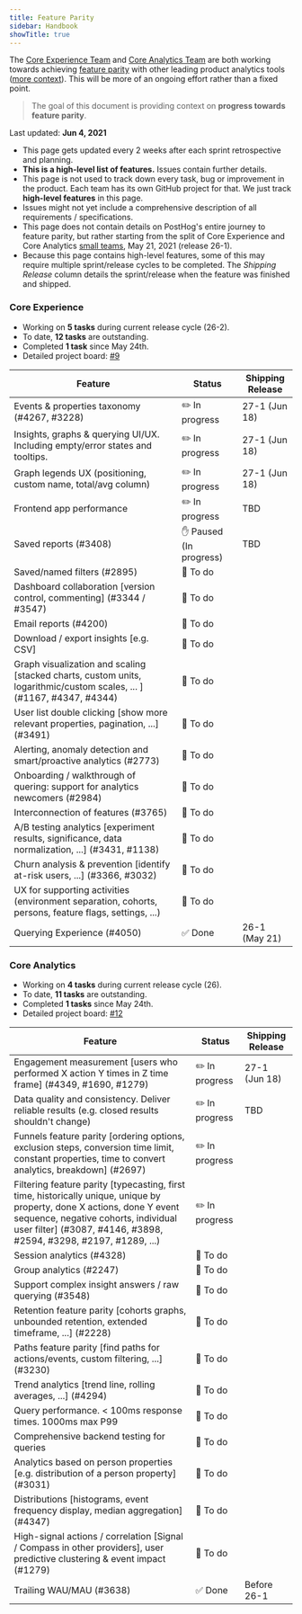 ```yaml
---
title: Feature Parity
sidebar: Handbook
showTitle: true
---
```


The [Core Experience Team](/handbook/people/team-structure/core-experience) and [Core Analytics Team](/handbook/people/team-structure/core-analytics) are both working towards achieving [feature parity](/handbook/strategy/roadmap#1-reach-parity) with other leading product analytics tools ([more context](https://github.com/PostHog/product-internal/issues/41)). This will be more of an ongoing effort rather than a fixed point.

> The goal of this document is providing context on **progress towards feature parity**.

Last updated: **Jun 4, 2021**

-   This page gets updated every 2 weeks after each sprint retrospective and planning.
-   **This is a high-level list of features.** Issues contain further details.
-   This page is not used to track down every task, bug or improvement in the product. Each team has its own GitHub project for that. We just track **high-level features** in this page.
-   Issues might not yet include a comprehensive description of all requirements / specifications.
-   This page does not contain details on PostHog's entire journey to feature parity, but rather starting from the split of Core Experience and Core Analytics [small teams](/handbook/people/team-structure/why-small-teams), May 21, 2021 (release 26-1).
-   Because this page contains high-level features, some of this may require multiple sprint/release cycles to be completed. The _Shipping Release_ column details the sprint/release when the feature was finished and shipped.

### Core Experience

-   Working on **5 tasks** during current release cycle (26-2).
-   To date, **12 tasks** are outstanding.
-   Completed **1 task** since May 24th.
-   Detailed project board: [#9](https://github.com/orgs/PostHog/projects/9)

<table>
    <thead>
        <tr>
            <th>Feature</th>
            <th>Status</th>
            <th>Shipping Release</th>
        </tr>
    </thead>
    <tbody>
        <tr>
            <td>Events &amp; properties taxonomy (#4267, #3228)</td>
            <td>✏️ In progress</td>
            <td>27-1 (Jun 18)</td>
        </tr>
        <tr>
            <td>Insights, graphs &amp; querying UI/UX. Including empty/error states and tooltips.</td>
            <td>✏️ In progress</td>
            <td>27-1 (Jun 18)</td>
        </tr>
        <tr>
            <td>Graph legends UX (positioning, custom name, total/avg column)</td>
            <td>✏️ In progress</td>
            <td>27-1 (Jun 18)</td>
        </tr>
        <tr>
            <td>Frontend app performance</td>
            <td>✏️ In progress</td>
            <td>TBD</td>
        </tr>
        <tr>
            <td>Saved reports (#3408)</td>
            <td>✋ Paused (In progress)</td>
            <td>TBD</td>
        </tr>
        <tr>
            <td>Saved/named filters (#2895)</td>
            <td>🚀 To do</td>
            <td></td>
        </tr>
        <tr>
            <td>Dashboard collaboration [version control, commenting] (#3344 / #3547)</td>
            <td>🚀 To do</td>
            <td></td>
        </tr>
        <tr>
            <td>Email reports (#4200)</td>
            <td>🚀 To do</td>
            <td></td>
        </tr>
        <tr>
            <td>Download / export insights [e.g. CSV]</td>
            <td>🚀 To do</td>
            <td></td>
        </tr>
        <tr>
            <td>
                Graph visualization and scaling [stacked charts, custom units, logarithmic/custom scales, ... ] (#1167,
                #4347, #4344)
            </td>
            <td>🚀 To do</td>
            <td></td>
        </tr>
        <tr>
            <td>User list double clicking [show more relevant properties, pagination, ...] (#3491)</td>
            <td>🚀 To do</td>
            <td></td>
        </tr>
        <tr>
            <td>Alerting, anomaly detection and smart/proactive analytics (#2773)</td>
            <td>🚀 To do</td>
            <td></td>
        </tr>
        <tr>
            <td>Onboarding / walkthrough of quering: support for analytics newcomers (#2984)</td>
            <td>🚀 To do</td>
            <td></td>
        </tr>
        <tr>
            <td>Interconnection of features (#3765)</td>
            <td>🚀 To do</td>
            <td></td>
        </tr>
        <tr>
            <td>A/B testing analytics [experiment results, significance, data normalization, ...] (#3431, #1138)</td>
            <td>🚀 To do</td>
            <td></td>
        </tr>
        <tr>
            <td>Churn analysis &amp; prevention [identify at-risk users, ...] (#3366, #3032)</td>
            <td>🚀 To do</td>
            <td></td>
        </tr>
        <tr>
            <td>
                UX for supporting activities (environment separation, cohorts, persons, feature flags, settings, ...)
            </td>
            <td>🚀 To do</td>
            <td></td>
        </tr>
        <tr style={{ color: '#ccc' }}>
            <td>Querying Experience (#4050)</td>
            <td>✅ Done</td>
            <td>26-1 (May 21)</td>
        </tr>
    </tbody>
</table>

### Core Analytics

-   Working on **4 tasks** during current release cycle (26).
-   To date, **11 tasks** are outstanding.
-   Completed **1 tasks** since May 24th.
-   Detailed project board: [#12](https://github.com/orgs/PostHog/projects/12)

<table>
    <thead>
        <tr>
            <th>Feature</th>
            <th>Status</th>
            <th>Shipping Release</th>
        </tr>
    </thead>
    <tbody>
        <tr>
            <td>Engagement measurement [users who performed X action Y times in Z time frame] (#4349, #1690, #1279)</td>
            <td>✏️ In progress</td>
            <td>27-1 (Jun 18)</td>
        </tr>
        <tr>
            <td>Data quality and consistency. Deliver reliable results (e.g. closed results shouldn't change)</td>
            <td>✏️ In progress</td>
            <td>TBD</td>
        </tr>
        <tr>
            <td>
                Funnels feature parity [ordering options, exclusion steps, conversion time limit, constant properties,
                time to convert analytics, breakdown] (#2697)
            </td>
            <td>✏️ In progress</td>
            <td></td>
        </tr>
        <tr>
            <td>
                Filtering feature parity [typecasting, first time, historically unique, unique by property, done X
                actions, done Y event sequence, negative cohorts, individual user filter] (#3087, #4146, #3898, #2594,
                #3298, #2197, #1289, ...)
            </td>
            <td>✏️ In progress</td>
            <td></td>
        </tr>
        <tr>
            <td>Session analytics (#4328)</td>
            <td>🚀 To do</td>
            <td></td>
        </tr>
        <tr>
            <td>Group analytics (#2247)</td>
            <td>🚀 To do</td>
            <td></td>
        </tr>
        <tr>
            <td>Support complex insight answers / raw querying (#3548)</td>
            <td>🚀 To do</td>
            <td></td>
        </tr>
        <tr>
            <td>Retention feature parity [cohorts graphs, unbounded retention, extended timeframe, ...] (#2228)</td>
            <td>🚀 To do</td>
            <td></td>
        </tr>
        <tr>
            <td>Paths feature parity [find paths for actions/events, custom filtering, ...] (#3230)</td>
            <td>🚀 To do</td>
            <td></td>
        </tr>
        <tr>
            <td>Trend analytics [trend line, rolling averages, ...] (#4294)</td>
            <td>🚀 To do</td>
            <td></td>
        </tr>
        <tr>
            <td>Query performance. &lt; 100ms response times. 1000ms max P99</td>
            <td>🚀 To do</td>
            <td></td>
        </tr>
        <tr>
            <td>Comprehensive backend testing for queries</td>
            <td>🚀 To do</td>
            <td></td>
        </tr>
        <tr>
            <td>Analytics based on person properties [e.g. distribution of a person property] (#3031)</td>
            <td>🚀 To do</td>
            <td></td>
        </tr>
        <tr>
            <td>Distributions [histograms, event frequency display, median aggregation] (#4347)</td>
            <td>🚀 To do</td>
            <td></td>
        </tr>
        <tr>
            <td>
                High-signal actions / correlation [Signal / Compass in other providers], user predictive clustering &
                event impact (#1279)
            </td>
            <td>🚀 To do</td>
            <td></td>
        </tr>
        <tr style={{ color: '#ccc' }}>
            <td>Trailing WAU/MAU (#3638)</td>
            <td>✅ Done</td>
            <td>Before 26-1</td>
        </tr>
    </tbody>
</table>
